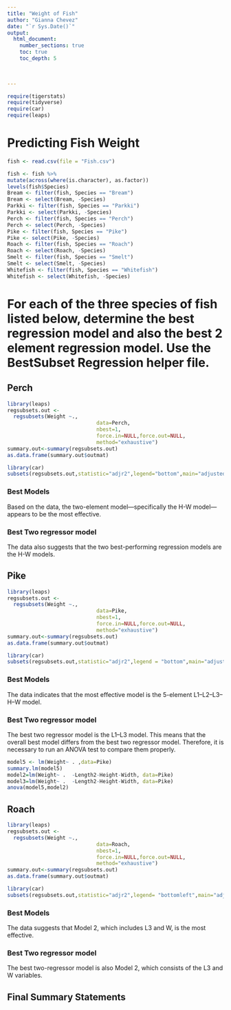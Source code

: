 ```yaml
---
title: "Weight of Fish"
author: "Gianna Chevez"
date: "`r Sys.Date()`"  
output: 
  html_document:
    number_sections: true
    toc: true
    toc_depth: 5

 
    
---
```



```r
require(tigerstats)
require(tidyverse)
require(car)
require(leaps)
```

# Predicting Fish Weight
```r
fish <- read.csv(file = "Fish.csv")
```

```r
 
fish <- fish %>%
mutate(across(where(is.character), as.factor))
levels(fish$Species)
Bream <- filter(fish, Species == "Bream")
Bream <- select(Bream, -Species) 
Parkki <- filter(fish, Species == "Parkki")
Parkki <- select(Parkki, -Species) 
Perch <- filter(fish, Species == "Perch")
Perch <- select(Perch, -Species) 
Pike <- filter(fish, Species == "Pike")
Pike <- select(Pike, -Species) 
Roach <- filter(fish, Species == "Roach")
Roach <- select(Roach, -Species) 
Smelt <- filter(fish, Species == "Smelt")
Smelt <- select(Smelt, -Species) 
Whitefish <- filter(fish, Species == "Whitefish")
Whitefish <- select(Whitefish, -Species) 
```

# For each of the three species of fish listed below, determine the best regression model and also the best 2 element regression model. Use the BestSubset Regression helper file.


## Perch

```r
library(leaps)
regsubsets.out <-
  regsubsets(Weight ~.,
                             data=Perch,
                             nbest=1,
                             force.in=NULL,force.out=NULL,
                             method="exhaustive")
summary.out<-summary(regsubsets.out)
as.data.frame(summary.out$outmat)

```

```r
library(car)
subsets(regsubsets.out,statistic="adjr2",legend="bottom",main="adjustedR^2")

```

### Best Models

Based on the data, the two-element model—specifically the H-W model—appears to be the most effective.

### Best Two regressor model

The data also suggests that the two best-performing regression models are the H-W models.


## Pike

```r
library(leaps)
regsubsets.out <-
  regsubsets(Weight ~.,
                             data=Pike,
                             nbest=1,
                             force.in=NULL,force.out=NULL,
                             method="exhaustive")
summary.out<-summary(regsubsets.out)
as.data.frame(summary.out$outmat)

```

```r
library(car)
subsets(regsubsets.out,statistic="adjr2",legend = "bottom",main="adjustedR^2")


```

### Best Models

The data indicates that the most effective model is the 5-element L1–L2–L3–H–W model.

### Best Two regressor model

The best two regressor model is the L1–L3 model. This means that the overall best model differs from the best two regressor model. Therefore, it is necessary to run an ANOVA test to compare them properly.

```r
model5 <- lm(Weight~ . ,data=Pike)
summary.lm(model5)
model2=lm(Weight~ .  -Length2-Height-Width, data=Pike)
model3=lm(Weight~ .  -Length2-Height-Width, data=Pike)
anova(model5,model2)

```


## Roach

```r
library(leaps)
regsubsets.out <-
  regsubsets(Weight ~.,
                             data=Roach,
                             nbest=1,
                             force.in=NULL,force.out=NULL,
                             method="exhaustive")
summary.out<-summary(regsubsets.out)
as.data.frame(summary.out$outmat)

```

```r
library(car)
subsets(regsubsets.out,statistic="adjr2",legend= "bottomleft",main="adjustedR^2")
```


### Best Models

The data suggests that Model 2, which includes L3 and W, is the most effective.

### Best Two regressor model

The best two-regressor model is also Model 2, which consists of the L3 and W variables.

## Final Summary Statements